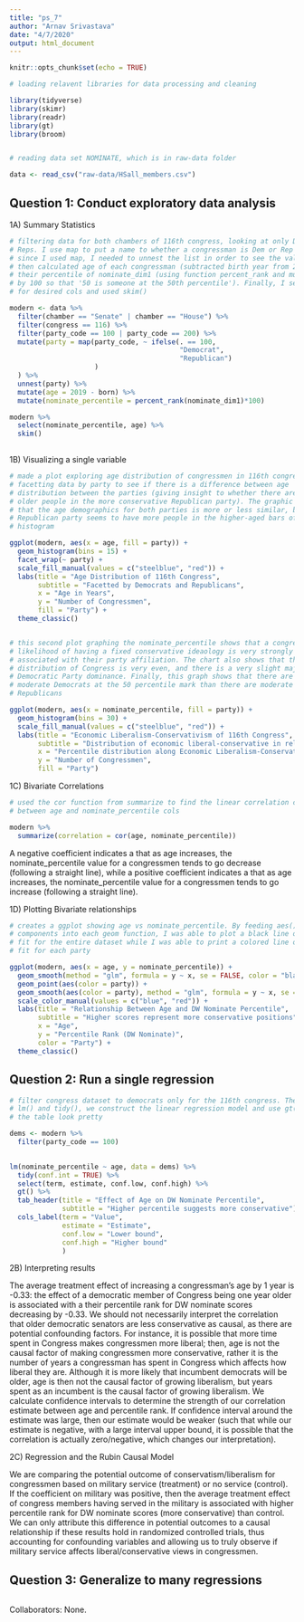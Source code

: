 ```yaml
---
title: "ps_7"
author: "Arnav Srivastava"
date: "4/7/2020"
output: html_document
---
```


```r
knitr::opts_chunk$set(echo = TRUE)

# loading relavent libraries for data processing and cleaning

library(tidyverse)
library(skimr)
library(readr)
library(gt)
library(broom)


# reading data set NOMINATE, which is in raw-data folder

data <- read_csv("raw-data/HSall_members.csv")
```

## Question 1: Conduct exploratory data analysis

1A) Summary Statistics
```r

# filtering data for both chambers of 116th congress, looking at only Dems and
# Reps. I use map to put a name to whether a congressman is Dem or Rep (but
# since I used map, I needed to unnest the list in order to see the values). I
# then calculated age of each congressman (subtracted birth year from 2019) and
# their percentile of nominate_dim1 (using function percent_rank and multiplying
# by 100 so that '50 is someone at the 50th percentile'). Finally, I selected
# for desired cols and used skim()

modern <- data %>% 
  filter(chamber == "Senate" | chamber == "House") %>% 
  filter(congress == 116) %>% 
  filter(party_code == 100 | party_code == 200) %>% 
  mutate(party = map(party_code, ~ ifelse(. == 100,
                                          "Democrat",
                                          "Republican")
                     )
  ) %>%
  unnest(party) %>% 
  mutate(age = 2019 - born) %>% 
  mutate(nominate_percentile = percent_rank(nominate_dim1)*100)

modern %>% 
  select(nominate_percentile, age) %>% 
  skim()
  

```

1B) Visualizing a single variable 

```r

# made a plot exploring age distribution of congressmen in 116th congress,
# facetting data by party to see if there is a difference between age
# distribution between the parties (giving insight to whether there are more
# older people in the more conservative Republican party). The graphic shows
# that the age demographics for both parties is more or less similar, but the
# Republican party seems to have more people in the higher-aged bars of the
# histogram

ggplot(modern, aes(x = age, fill = party)) +
  geom_histogram(bins = 15) +
  facet_wrap(~ party) +
  scale_fill_manual(values = c("steelblue", "red")) +
  labs(title = "Age Distribution of 116th Congress",
       subtitle = "Facetted by Democrats and Republicans",
       x = "Age in Years",
       y = "Number of Congressmen", 
       fill = "Party") +
  theme_classic()


# this second plot graphing the nominate_percentile shows that a congressman's
# likelihood of having a fixed conservative ideaology is very strongly
# associated with their party affiliation. The chart also shows that the total
# distribution of Congress is very even, and there is a very slight majority in
# Democratic Party dominance. Finally, this graph shows that there are more
# moderate Democrats at the 50 percentile mark than there are moderate
# Republicans

ggplot(modern, aes(x = nominate_percentile, fill = party)) +
  geom_histogram(bins = 30) +
  scale_fill_manual(values = c("steelblue", "red")) +
  labs(title = "Economic Liberalism-Conservativism of 116th Congress",
       subtitle = "Distribution of economic liberal-conservative in relation to party-affiliation",
       x = "Percentile distribution along Economic Liberalism-Conservatism spectrum",
       y = "Number of Congressmen",
       fill = "Party") 

```

1C) Bivariate Correlations

```r

# used the cor function from summarize to find the linear correlation cofficient
# between age and nominate_percentile cols

modern %>% 
  summarize(correlation = cor(age, nominate_percentile))
```
A negative coefficient indicates a that as age increases, the nominate_percentile value for a congressmen tends to go decrease (following a straight line), while a positive coefficient indicates a that as age increases, the nominate_percentile value for a congressmen tends to go increase (following a straight line).



1D) Plotting Bivariate relationships

```r

# creates a ggplot showing age vs nominate_percentile. By feeding aes()
# components into each geom function, I was able to plot a black line of best
# fit for the entire dataset while I was able to print a colored line of best
# fit for each party

ggplot(modern, aes(x = age, y = nominate_percentile)) +
  geom_smooth(method = "glm", formula = y ~ x, se = FALSE, color = "black") +
  geom_point(aes(color = party)) +
  geom_smooth(aes(color = party), method = "glm", formula = y ~ x, se = FALSE) +
  scale_color_manual(values = c("blue", "red")) +
  labs(title = "Relationship Between Age and DW Nominate Percentile",
       subtitle = "Higher scores represent more conservative positions",
       x = "Age",
       y = "Percentile Rank (DW Nominate)",
       color = "Party") +
  theme_classic()

```


## Question 2: Run a single regression

```r

# filter congress dataset to democrats only for the 116th congress. Then, using
# lm() and tidy(), we construct the linear regression model and use gt() to make
# the table look pretty

dems <- modern %>% 
  filter(party_code == 100) 
  

lm(nominate_percentile ~ age, data = dems) %>% 
  tidy(conf.int = TRUE) %>% 
  select(term, estimate, conf.low, conf.high) %>% 
  gt() %>% 
  tab_header(title = "Effect of Age on DW Nominate Percentile",
             subtitle = "Higher percentile suggests more conservative") %>% 
  cols_label(term = "Value",
             estimate = "Estimate",
             conf.low = "Lower bound",
             conf.high = "Higher bound"
             )

```


2B) Interpreting results

The average treatment effect of increasing a congressman's age by 1 year is -0.33: the effect of a democratic member of Congress being one year older is associated with a their percentile rank for DW nominate scores decreasing by -0.33. We should not necessarily interpret the correlation that older democratic senators are less conservative as causal, as there are potential confounding factors. For instance, it is possible that more time spent in Congress makes congressmen more liberal; then, age is not the causal factor of making congressmen more conservative, rather it is the number of years a congressman has spent in Congress which affects how liberal they are. Although it is more likely that incumbent democrats will be older, age is then not the causal factor of growing liberalism, but years spent as an incumbent is the causal factor of growing liberalism.
We calculate confidence intervals to determine the strength of our correlation estimate between age and percentile rank. If confidence interval around the estimate was large, then our estimate would be weaker (such that while our estimate is negative, with a large interval upper bound, it is possible that the correlation is actually zero/negative, which changes our interpretation).


2C) Regression and the Rubin Causal Model

We are comparing the potential outcome of conservatism/liberalism for congressmen based on military service (treatment) or no service (control). If the coefficient on military was positive, then the average treatment effect of congress members having served in the military is associated with higher percentile rank for DW nominate scores (more conservative) than control. We can only attribute this difference in potential outcomes to a causal relationship if these results hold in randomized controlled trials, thus accounting for confounding variables and allowing us to truly observe if military service affects liberal/conservative views in congressmen.


## Question 3: Generalize to many regressions

```r



```



Collaborators: None.